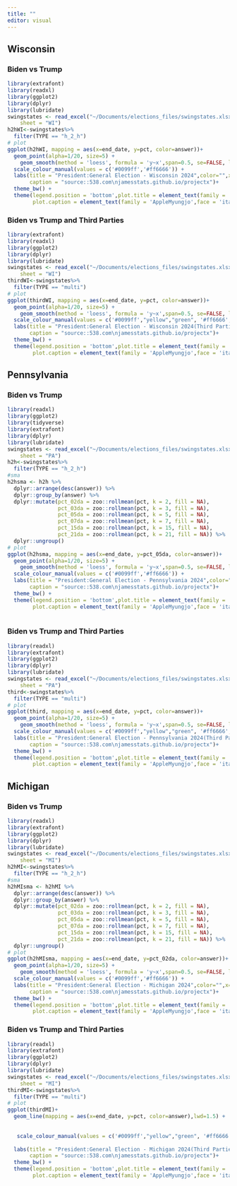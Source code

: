 ```yaml
---
title: ""
editor: visual
---
```


## Wisconsin

### Biden vs Trump

```r
library(extrafont)
library(readxl)
library(ggplot2)
library(dplyr)
library(lubridate) 
swingstates <- read_excel("~/Documents/elections_files/swingstates.xlsx", 
    sheet = "WI")
h2hWI<-swingstates%>%
  filter(TYPE == "h_2_h") 
# plot 
ggplot(h2hWI, mapping = aes(x=end_date, y=pct, color=answer))+
  geom_point(alpha=1/20, size=5) +
    geom_smooth(method = 'loess', formula = 'y~x',span=0.5, se=FALSE, lwd=1)+
  scale_colour_manual(values = c('#0099ff','#ff6666')) +
  labs(title = "President:General Election - Wisconsin 2024",color="",x="",y="",
       caption = "source::538.com\njamesstats.github.io/projectx")+
  theme_bw() +
  theme(legend.position = 'bottom',plot.title = element_text(family = 'AppleMyungjo',face = 'bold'),
        plot.caption = element_text(family = 'AppleMyungjo',face = 'italic'))   
```

### Biden vs Trump and Third Parties

```r
library(extrafont) 
library(readxl)
library(ggplot2)
library(dplyr)
library(lubridate) 
swingstates <- read_excel("~/Documents/elections_files/swingstates.xlsx", 
    sheet = "WI")
thirdWI<-swingstates%>%
  filter(TYPE == "multi") 
# plot 
ggplot(thirdWI, mapping = aes(x=end_date, y=pct, color=answer))+
  geom_point(alpha=1/20, size=5) +
    geom_smooth(method = 'loess', formula = 'y~x',span=0.5, se=FALSE, lwd=1)+
  scale_colour_manual(values = c('#0099ff',"yellow","green", '#ff6666',"purple")) +
  labs(title = "President:General Election - Wisconsin 2024(Third Parties)",color="",x="",y="",
       caption = "source::538.com\njamesstats.github.io/projectx")+
  theme_bw() +
  theme(legend.position = 'bottom',plot.title = element_text(family = 'AppleMyungjo',face = 'bold'),
        plot.caption = element_text(family = 'AppleMyungjo',face = 'italic')) 
```

## Pennsylvania

### Biden vs Trump

```r

library(readxl)
library(ggplot2)
library(tidyverse) 
library(extrafont) 
library(dplyr)
library(lubridate) 
swingstates <- read_excel("~/Documents/elections_files/swingstates.xlsx", 
    sheet = "PA")
h2h<-swingstates%>%
  filter(TYPE == "h_2_h") 
#sma
h2hsma <- h2h %>%
  dplyr::arrange(desc(answer)) %>% 
  dplyr::group_by(answer) %>% 
  dplyr::mutate(pct_02da = zoo::rollmean(pct, k = 2, fill = NA),
                pct_03da = zoo::rollmean(pct, k = 3, fill = NA),
                pct_05da = zoo::rollmean(pct, k = 5, fill = NA),
                pct_07da = zoo::rollmean(pct, k = 7, fill = NA),
                pct_15da = zoo::rollmean(pct, k = 15, fill = NA),
                pct_21da = zoo::rollmean(pct, k = 21, fill = NA)) %>% 
  dplyr::ungroup() 
# plot 
ggplot(h2hsma, mapping = aes(x=end_date, y=pct_05da, color=answer))+
  geom_point(alpha=1/20, size=5) +
    geom_smooth(method = 'loess', formula = 'y~x',span=0.5, se=FALSE, lwd=1)+
  scale_colour_manual(values = c('#0099ff','#ff6666')) +
  labs(title = "President:General Election - Pennsylvania 2024",color="",x="",y="",
       caption = "source::538.com\njamesstats.github.io/projectx")+
  theme_bw() +
  theme(legend.position = 'bottom',plot.title = element_text(family = 'AppleMyungjo',face = 'bold'),
        plot.caption = element_text(family = 'AppleMyungjo',face = 'italic')) 
 
```

### Biden vs Trump and Third Parties

```r

library(readxl)
library(extrafont) 
library(ggplot2)
library(dplyr)
library(lubridate) 
swingstates <- read_excel("~/Documents/elections_files/swingstates.xlsx", 
    sheet = "PA")
third<-swingstates%>%
  filter(TYPE == "multi") 
# plot 
ggplot(third, mapping = aes(x=end_date, y=pct, color=answer))+
  geom_point(alpha=1/20, size=5) +
    geom_smooth(method = 'loess', formula = 'y~x',span=0.5, se=FALSE, lwd=1)+
  scale_colour_manual(values = c('#0099ff',"yellow","green", '#ff6666',"purple")) +
  labs(title = "President:General Election - Pennsylvania 2024(Third Parties)",color="",x="",y="",
       caption = "source::538.com\njamesstats.github.io/projectx")+
  theme_bw() +
  theme(legend.position = 'bottom',plot.title = element_text(family = 'AppleMyungjo',face = 'bold'),
        plot.caption = element_text(family = 'AppleMyungjo',face = 'italic'))   
```

## Michigan

### Biden vs Trump

```r

library(readxl)
library(extrafont) 
library(ggplot2)
library(dplyr)
library(lubridate) 
swingstates <- read_excel("~/Documents/elections_files/swingstates.xlsx", 
    sheet = "MI")
h2hMI<-swingstates%>%
  filter(TYPE == "h_2_h") 
#sma
h2hMIsma <- h2hMI %>%
  dplyr::arrange(desc(answer)) %>% 
  dplyr::group_by(answer) %>% 
  dplyr::mutate(pct_02da = zoo::rollmean(pct, k = 2, fill = NA),
                pct_03da = zoo::rollmean(pct, k = 3, fill = NA),
                pct_05da = zoo::rollmean(pct, k = 5, fill = NA),
                pct_07da = zoo::rollmean(pct, k = 7, fill = NA),
                pct_15da = zoo::rollmean(pct, k = 15, fill = NA),
                pct_21da = zoo::rollmean(pct, k = 21, fill = NA)) %>% 
  dplyr::ungroup() 
# plot 
ggplot(h2hMIsma, mapping = aes(x=end_date, y=pct_02da, color=answer))+
  geom_point(alpha=1/20, size=5) +
    geom_smooth(method = 'loess', formula = 'y~x',span=0.5, se=FALSE, lwd=1)+
  scale_colour_manual(values = c('#0099ff','#ff6666')) +
  labs(title = "President:General Election - Michigan 2024",color="",x="",y="",
       caption = "source::538.com\njamesstats.github.io/projectx")+
  theme_bw() +
  theme(legend.position = 'bottom',plot.title = element_text(family = 'AppleMyungjo',face = 'bold'),
        plot.caption = element_text(family = 'AppleMyungjo',face = 'italic'))  
```

### Biden vs Trump and Third Parties

```r

library(readxl)
library(extrafont) 
library(ggplot2)
library(dplyr)
library(lubridate) 
swingstates <- read_excel("~/Documents/elections_files/swingstates.xlsx", 
    sheet = "MI")
thirdMI<-swingstates%>%
  filter(TYPE == "multi") 
# plot 
ggplot(thirdMI)+
  geom_line(mapping = aes(x=end_date, y=pct, color=answer),lwd=1.5) +
 
    
   scale_colour_manual(values = c('#0099ff',"yellow","green", '#ff6666',"purple")) +
   
  labs(title = "President:General Election - Michigan 2024(Third Parties)",color="",x="",y="",
       caption = "source::538.com\njamesstats.github.io/projectx")+
  theme_bw() +
  theme(legend.position = 'bottom',plot.title = element_text(family = 'AppleMyungjo',face = 'bold'),
        plot.caption = element_text(family = 'AppleMyungjo',face = 'italic')) 
```
